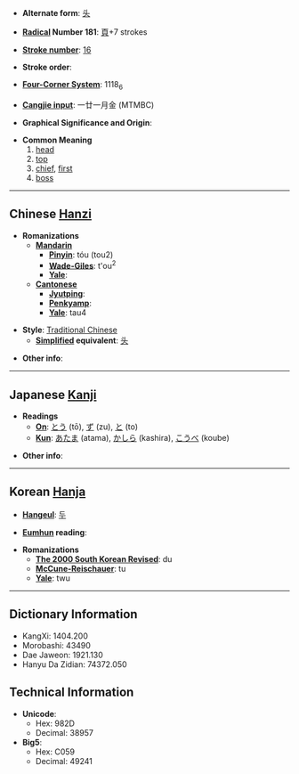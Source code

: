 * '''Alternate form''': [[头]]

* '''[[Wiktionary:Chinese radical index| Radical]] Number 181''': [[Wiktionary:Chinese radical index 頁|頁]]+7 strokes

* '''[[Wiktionary:Chinese total strokes index|Stroke number]]''': [[Wiktionary:Chinese total strokes index 16|16]]

* '''Stroke order''': 

* '''[[Wiktionary:Chinese four corner index|Four-Corner System]]''': 1118<sub>6</sub>

* '''[[Wiktionary:Chinese Cangjie index|Cangjie input]]''': 一廿一月金 (MTMBC)

* '''Graphical Significance and Origin''': 

* '''Common Meaning'''
*#[[head]]
*# [[top]]
*# [[chief]], [[first]]
*# [[boss]]

----

== Chinese [[Hanzi]] ==

* '''Romanizations'''
** '''[[Mandarin]]'''
*** '''[[Pinyin]]''': tóu (tou2)
*** '''[[Wade-Giles]]''': t'ou<sup>2</sup>
*** '''[[Yale]]''': 
** '''[[Cantonese]]'''
*** '''[[Jyutping]]''':
*** '''[[Penkyamp]]''': 
*** '''[[Yale]]''': tau4

* '''Style''': [[Traditional Chinese]] 
** '''[[Simplified Chinese|Simplified]] equivalent''': [[头]]

* '''Other info''': 

----

== Japanese [[Kanji]] ==

* '''Readings'''
** '''[[On]]''': [[とう]] (tō), [[ず]] (zu), [[と]] (to)
** '''[[Kun]]''': [[あたま]] (atama), [[かしら]] (kashira), [[こうべ]] (koube)

* '''Other info''':  

----

== Korean [[Hanja]] ==

* '''[[Hangeul]]''': [[두]]

* '''[[Eumhun]] reading''': 

* '''Romanizations'''
** '''[[The 2000 South Korean Revised Romanization|The 2000 South Korean Revised]]''': du
** '''[[McCune-Reischauer]]''': tu
** '''[[Yale]]''': twu

----

== Dictionary Information ==

* KangXi: 1404.200
* Morobashi: 43490
* Dae Jaweon: 1921.130
* Hanyu Da Zidian: 74372.050

== Technical Information ==

* '''Unicode''':
** Hex: 982D
** Decimal: 38957
* '''Big5''':
** Hex: C059
** Decimal: 49241